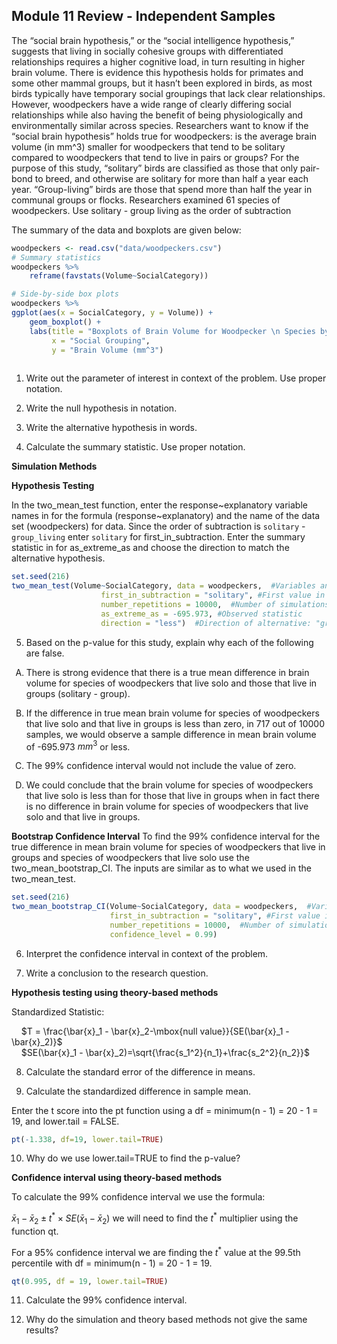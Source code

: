 ## Module 11 Review - Independent Samples

The “social brain hypothesis,” or the “social intelligence hypothesis,” suggests that living in socially cohesive groups with differentiated relationships requires a higher cognitive load, in turn resulting in higher brain volume. There is evidence this hypothesis holds for primates and some other mammal groups, but it hasn’t been explored in birds, as most birds typically have temporary social groupings that lack clear relationships. However, woodpeckers have a wide range of clearly differing social relationships while also having the benefit of being physiologically and environmentally similar across species. Researchers want to know if the “social brain hypothesis” holds true for woodpeckers: is the average brain volume (in mm^3) smaller for woodpeckers that tend to be solitary compared to woodpeckers that tend to live in pairs or groups? For the purpose of this study, “solitary” birds are classified as those that only pair-bond to breed, and otherwise are solitary for more than half a year each year. “Group-living” birds are those that spend more than half the year in communal groups or flocks. Researchers examined 61 species of woodpeckers.  Use solitary - group living as the order of subtraction

The summary of the data and boxplots are given below:

```r
woodpeckers <- read.csv("data/woodpeckers.csv")
# Summary statistics
woodpeckers %>% 
    reframe(favstats(Volume~SocialCategory))
```

```r
# Side-by-side box plots
woodpeckers %>%
ggplot(aes(x = SocialCategory, y = Volume)) +
    geom_boxplot() + 
    labs(title = "Boxplots of Brain Volume for Woodpecker \n Species by Social Grouping",
         x = "Social Grouping", 
         y = "Brain Volume (mm^3") 
  
```

1. Write out the parameter of interest in context of the problem.  Use proper notation.

\vspace{0.5in}

2.  Write the null hypothesis in notation.

\vspace{0.5in}

3. Write the alternative hypothesis in words.

\vspace{0.5in}

4.  Calculate the summary statistic.  Use proper notation.

\vspace{0.5in}

**Simulation Methods**

**Hypothesis Testing**

In the two_mean_test function, enter the response~explanatory variable names in for the formula (response~explanatory) and the name of the data set (woodpeckers) for data.  Since the order of subtraction is `solitary` - `group_living` enter `solitary` for first_in_subtraction.  Enter the summary statistic in for as_extreme_as and choose the direction to match the alternative hypothesis.

```r
set.seed(216)
two_mean_test(Volume~SocialCategory, data = woodpeckers,  #Variables and data
                    first_in_subtraction = "solitary", #First value in order of subtraction
                    number_repetitions = 10000,  #Number of simulations
                    as_extreme_as = -695.973, #Observed statistic
                    direction = "less")  #Direction of alternative: "greater", "less", or "two-sided"
```

5.  Based on the p-value for this study, explain why each of the following are false.

A.	There is strong evidence that there is a true mean difference in brain volume for species of woodpeckers that live solo and those that live in groups (solitary - group).

\vspace{0.5in}

B.	If the difference in true mean brain volume for species of woodpeckers that live solo and  that live in groups is less than zero, in 717 out of 10000 samples, we would observe a sample difference in mean brain volume of -695.973 $mm^3$ or less.

\vspace{0.5in}

C.	The 99% confidence interval would not include the value of zero.

\vspace{0.5in}

D.	We could conclude that the brain volume for species of woodpeckers that live solo is less than for those that live in groups when in fact there is no difference in brain volume for species of woodpeckers that live solo and that live in groups.

\vspace{0.5in}

**Bootstrap Confidence Interval**
To find the 99% confidence interval for the true difference in mean brain volume for species of woodpeckers that live in groups and species of woodpeckers that live solo use the two_mean_bootstrap_CI.  The inputs are similar as to what we used in the two_mean_test.

```r
set.seed(216)
two_mean_bootstrap_CI(Volume~SocialCategory, data = woodpeckers,  #Variables and data
                      first_in_subtraction = "solitary", #First value in order of subtraction
                      number_repetitions = 10000,  #Number of simulations
                      confidence_level = 0.99)
```

6. Interpret the confidence interval in context of the problem.

\vspace{0.5in}

7.  Write a conclusion to the research question.

\vspace{0.5in}

\newpage

**Hypothesis testing using theory-based methods**

Standardized Statistic:

|     $T = \frac{\bar{x}_1 - \bar{x}_2-\mbox{null value}}{SE(\bar{x}_1 - \bar{x}_2)}$

|     $SE(\bar{x}_1 - \bar{x}_2)=\sqrt{\frac{s_1^2}{n_1}+\frac{s_2^2}{n_2}}$

8.  Calculate the standard error of the difference in means.

\vspace{0.5in}

9.  Calculate the standardized difference in sample mean.

\vspace{0.5in}

Enter the t score into the pt function using a df = minimum(n - 1) = 20 - 1 = 19, and lower.tail = FALSE.  

```r
pt(-1.338, df=19, lower.tail=TRUE)
```

10.  Why do we use lower.tail=TRUE to find the p-value?
\vspace{0.5in}

**Confidence interval using theory-based methods**

To calculate the 99% confidence interval we use the formula:

$\bar{x}_1- \bar{x}_2\pm t^* \times SE(\bar{x}_1- \bar{x}_2)$ we will need to find the $t^*$ multiplier using the function qt.  

For a 95% confidence interval we are finding the $t^*$ value at the 99.5th percentile with df = minimum(n - 1) = 20 - 1 = 19.

```r
qt(0.995, df = 19, lower.tail=TRUE)
```

11.  Calculate the 99% confidence interval.

\vspace{0.5in}

12. Why do the simulation and theory based methods not give the same results?

\vspace{0.5in}


\newpage
